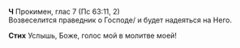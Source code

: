 **Ч** Прокимен, глас 7 (Пс 63:11, 2)  
Возвеселится праведник о Господе/ и будет надеяться на Него.

**Стих** Услышь, Боже, голос мой в молитве моей!
